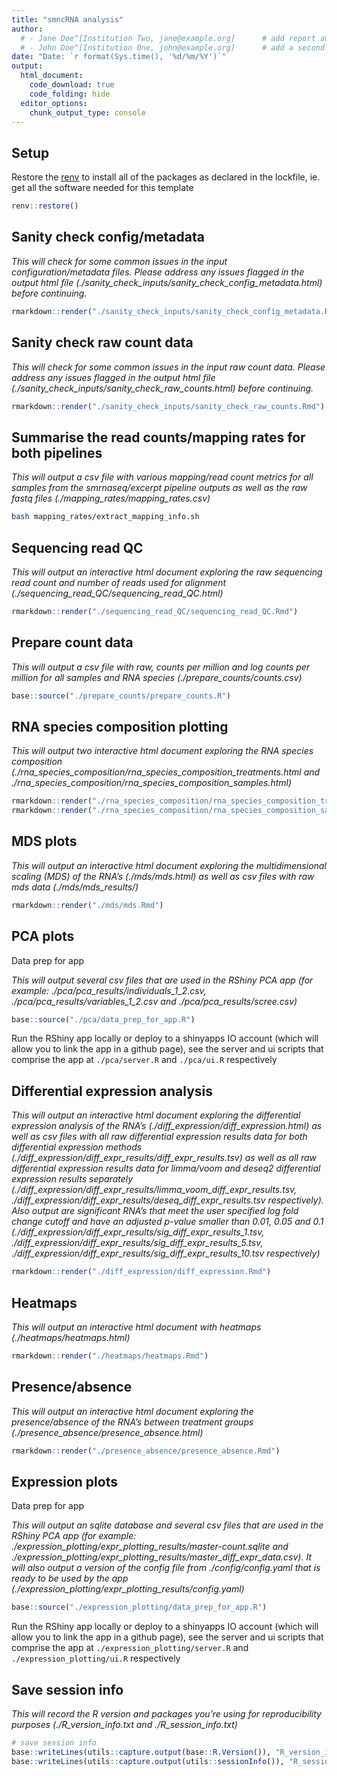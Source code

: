 ```yaml
---
title: "smncRNA analysis"
author:
  # - Jane Doe^[Institution Two, jane@example.org]      # add report authors (uncomment if using)
  # - John Doe^[Institution One, john@example.org]      # add a second report author (uncomment if using)
date: "Date: `r format(Sys.time(), '%d/%m/%Y')`"
output:
  html_document:
    code_download: true
    code_folding: hide
  editor_options: 
    chunk_output_type: console
---
```


## Setup

Restore the [renv](https://rstudio.github.io/renv/) to install all of the packages as declared in the lockfile, ie. get all the software needed for this template

```r
renv::restore()
```

## Sanity check config/metadata

*This will check for some common issues in the input configuration/metadata files. Please address any issues flagged in the output html file (./sanity_check_inputs/sanity_check_config_metadata.html) before continuing.*

```r
rmarkdown::render("./sanity_check_inputs/sanity_check_config_metadata.Rmd")
```

## Sanity check raw count data

*This will check for some common issues in the input raw count data. Please address any issues flagged in the output html file (./sanity_check_inputs/sanity_check_raw_counts.html) before continuing.*

```r
rmarkdown::render("./sanity_check_inputs/sanity_check_raw_counts.Rmd")
```

## Summarise the read counts/mapping rates for both pipelines

*This will output a csv file with various mapping/read count metrics for all samples from the smrnaseq/excerpt pipeline outputs as well as the raw fastq files (./mapping_rates/mapping_rates.csv)*

```bash
bash mapping_rates/extract_mapping_info.sh
```

## Sequencing read QC

*This will output an interactive html document exploring the raw sequencing read count and number of reads used for alignment (./sequencing_read_QC/sequencing_read_QC.html)*

```r
rmarkdown::render("./sequencing_read_QC/sequencing_read_QC.Rmd")
```

## Prepare count data

*This will output a csv file with raw, counts per million and log counts per million for all samples and RNA species (./prepare_counts/counts.csv)*

```r
base::source("./prepare_counts/prepare_counts.R")
```

## RNA species composition plotting

*This will output two interactive html document exploring the RNA species composition (./rna_species_composition/rna_species_composition_treatments.html and ./rna_species_composition/rna_species_composition_samples.html)*

```r
rmarkdown::render("./rna_species_composition/rna_species_composition_treatments.Rmd")
rmarkdown::render("./rna_species_composition/rna_species_composition_samples.Rmd")
```

## MDS plots

*This will output an interactive html document exploring the multidimensional scaling (MDS) of the RNA's (./mds/mds.html) as well as csv files with raw mds data (./mds/mds_results/)*

```r
rmarkdown::render("./mds/mds.Rmd")
```

## PCA plots

Data prep for app

*This will output several csv files that are used in the RShiny PCA app (for example: ./pca/pca_results/individuals_1_2.csv, ./pca/pca_results/variables_1_2.csv and ./pca/pca_results/scree.csv)*

```r
base::source("./pca/data_prep_for_app.R")
```

Run the RShiny app locally or deploy to a shinyapps IO account (which will allow you to link the app in a github page), see the server and ui scripts that comprise the app at `./pca/server.R` and `./pca/ui.R` respectively

## Differential expression analysis

*This will output an interactive html document exploring the differential expression analysis of the RNA's (./diff_expression/diff_expression.html) as well as csv files with all raw differential expression results data for both differential expression methods (./diff_expression/diff_expr_results/diff_expr_results.tsv) as well as all raw differential expression results data for limma/voom and deseq2 differential expression results separately (./diff_expression/diff_expr_results/limma_voom_diff_expr_results.tsv, ./diff_expression/diff_expr_results/deseq_diff_expr_results.tsv respectively). Also output are significant RNA's that meet the user specified log fold change cutoff and have an adjusted p-value smaller than 0.01, 0.05 and 0.1 (./diff_expression/diff_expr_results/sig_diff_expr_results_1.tsv, ./diff_expression/diff_expr_results/sig_diff_expr_results_5.tsv, ./diff_expression/diff_expr_results/sig_diff_expr_results_10.tsv respectively)*

```r
rmarkdown::render("./diff_expression/diff_expression.Rmd")
```

## Heatmaps

*This will output an interactive html document with heatmaps (./heatmaps/heatmaps.html)*

```r
rmarkdown::render("./heatmaps/heatmaps.Rmd")
```

## Presence/absence

*This will output an interactive html document exploring the presence/absence of the RNA's between treatment groups (./presence_absence/presence_absence.html)*

```r
rmarkdown::render("./presence_absence/presence_absence.Rmd")
```

## Expression plots

Data prep for app

*This will output an sqlite database and several csv files that are used in the RShiny PCA app (for example: ./expression_plotting/expr_plotting_results/master-count.sqlite and ./expression_plotting/expr_plotting_results/master_diff_expr_data.csv). It will also output a version of the config file from ./config/config.yaml that is ready to be used by the app (./expression_plotting/expr_plotting_results/config.yaml)*

```r
base::source("./expression_plotting/data_prep_for_app.R")
```

Run the RShiny app locally or deploy to a shinyapps IO account (which will allow you to link the app in a github page), see the server and ui scripts that comprise the app at `./expression_plotting/server.R` and `./expression_plotting/ui.R` respectively

## Save session info

*This will record the R version and packages you're using for reproducibility purposes (./R_version_info.txt and ./R_session_info.txt)*

```r
# save session info
base::writeLines(utils::capture.output(base::R.Version()), "R_version_info.txt")
base::writeLines(utils::capture.output(utils::sessionInfo()), "R_session_info.txt")
```
